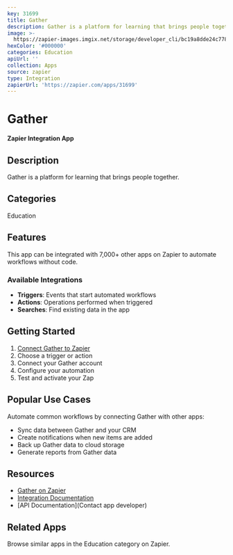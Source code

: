 ```yaml
---
key: 31699
title: Gather
description: Gather is a platform for learning that brings people together.
image: >-
  https://zapier-images.imgix.net/storage/developer_cli/bc19a8dde24c778b1e2fc8d216f4dbe2.png?auto=format%2Ccompress&ixlib=python-3.0.0&q=50
hexColor: '#000000'
categories: Education
apiUrl: ''
collection: Apps
source: zapier
type: Integration
zapierUrl: 'https://zapier.com/apps/31699'
---
```

# Gather

**Zapier Integration App**

## Description

Gather is a platform for learning that brings people together.

## Categories

Education

## Features

This app can be integrated with 7,000+ other apps on Zapier to automate workflows without code.

### Available Integrations

- **Triggers**: Events that start automated workflows
- **Actions**: Operations performed when triggered
- **Searches**: Find existing data in the app

## Getting Started

1. [Connect Gather to Zapier](https://zapier.com/apps/31699)
2. Choose a trigger or action
3. Connect your Gather account
4. Configure your automation
5. Test and activate your Zap

## Popular Use Cases

Automate common workflows by connecting Gather with other apps:

- Sync data between Gather and your CRM
- Create notifications when new items are added
- Back up Gather data to cloud storage
- Generate reports from Gather data

## Resources

- [Gather on Zapier](https://zapier.com/apps/31699)
- [Integration Documentation](https://zapier.com/apps/31699/integrations)
- [API Documentation](Contact app developer)

## Related Apps

Browse similar apps in the Education category on Zapier.
